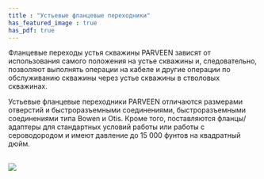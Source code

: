 ```yaml
---
title : "Устьевые фланцевые переходники"
has_featured_image : true
has_pdf: true
---
```


Фланцевые переходы устья скважины PARVEEN зависят от использования самого положения на устье скважины и, следовательно, позволяют выполнять операции на кабеле и другие операции по обслуживанию скважины через устье скважины в стволовых скважинах.

Устьевые фланцевые переходники PARVEEN отличаются размерами отверстий и быстроразъемными соединениями, быстроразъемными соединениями типа Bowen и Otis. Кроме того, поставляются фланцы/адаптеры для стандартных условий работы или работы с сероводородом и имеют давление до 15 000 фунтов на квадратный дюйм.

<br />

<Image src={image} />